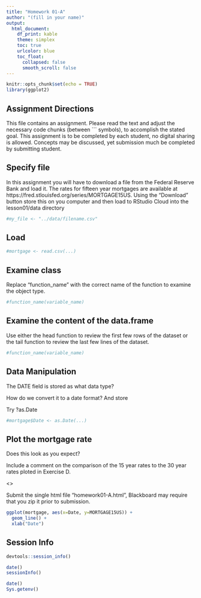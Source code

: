 ```yaml
---
title: "Homework 01-A"
author: "(fill in your name)"
output:
  html_document:
    df_print: kable
    theme: simplex
    toc: true
    urlcolor: blue
    toc_float:
      collapsed: false
      smooth_scroll: false
---
```


```r
knitr::opts_chunk$set(echo = TRUE)
library(ggplot2)
```
## Assignment Directions

This file contains an assignment.  Please read the text and adjust the necessary code chunks (between \`\`\` symbols), to accomplish the stated goal.  This assignment is to be completed by each student, no digital sharing is allowed.  Concepts may be discussed, yet submission much be completed by submitting student.

## Specify file

In this assignment you will have to download a file from the Federal Reserve Bank and load it.  The rates for fifteen year mortgages are available at https://fred.stlouisfed.org/series/MORTGAGE15US.  Using the "Download" button store this on you computer and then load to RStudio Cloud into the lesson01/data directory


```r
#my_file <- "../data/filename.csv"
```

## Load


```r
#mortgage <- read.csv(...)


```

## Examine class

Replace "function_name" with the correct name of the function to examine the object type.

```r
#function_name(variable_name)

```

## Examine the content of the data.frame

Use either the head function to review the first few rows of the dataset or the tail function to review the last few lines of the dataset.

```r
#function_name(variable_name)


```
## Data Manipulation

The DATE field is stored as what data type?

How do we convert it to a date format? And store 

Try ?as.Date


```r
#mortgage$Date <- as.Date(...)

```

## Plot the mortgage rate

Does this look as you expect?

Include a comment on the comparison of the 15 year rates to the 30 year rates ploted in Exercise D.

<<Insert Answer here>>

Submit the single html file "homework01-A.html", Blackboard may require that you zip it prior to submission.

```r
ggplot(mortgage, aes(x=Date, y=MORTGAGE15US)) +
  geom_line() + 
  xlab("Date")

```





## Session Info

```r
devtools::session_info()
```

```r
date()
sessionInfo()
```

```r
date()
Sys.getenv()
```


